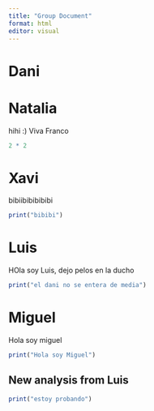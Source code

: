 ```yaml
---
title: "Group Document"
format: html
editor: visual
---
```


# Dani

# Natalia

hihi :) Viva Franco

```r
2 * 2
```

# Xavi

bibiibibibibibi

```r
print("bibibi")
```

# Luis

HOla soy Luis, dejo pelos en la ducho

```r
print("el dani no se entera de media")
```

# Miguel

Hola soy miguel

```r
print("Hola soy Miguel")
```

## New analysis from Luis 

```r
print("estoy probando")
```

